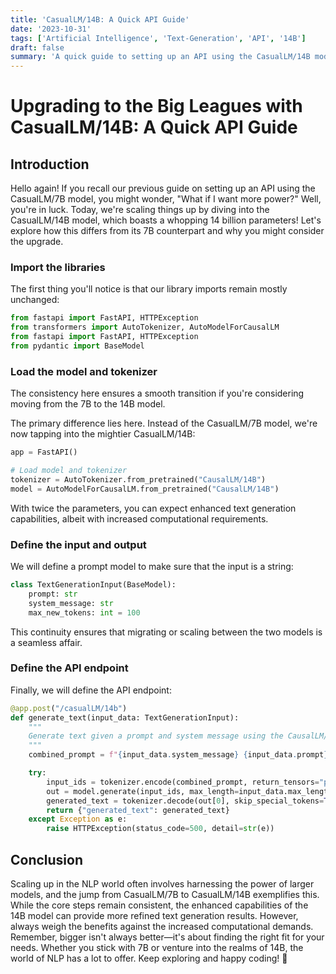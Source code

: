 ```yaml
---
title: 'CasualLM/14B: A Quick API Guide'
date: '2023-10-31'
tags: ['Artificial Intelligence', 'Text-Generation', 'API', '14B']
draft: false
summary: 'A quick guide to setting up an API using the CasualLM/14B model.'
---
```


# Upgrading to the Big Leagues with CasualLM/14B: A Quick API Guide

## Introduction

Hello again! If you recall our previous guide on setting up an API using the CasualLM/7B model, you might wonder, "What if I want more power?" Well, you're in luck.
Today, we're scaling things up by diving into the CasualLM/14B model, which boasts a whopping 14 billion parameters! Let's explore how this differs from its 7B counterpart and why you might consider the upgrade.

### Import the libraries

The first thing you'll notice is that our library imports remain mostly unchanged:

```python
from fastapi import FastAPI, HTTPException
from transformers import AutoTokenizer, AutoModelForCausalLM
from fastapi import FastAPI, HTTPException
from pydantic import BaseModel
```

### Load the model and tokenizer

The consistency here ensures a smooth transition if you're considering moving from the 7B to the 14B model.

The primary difference lies here. Instead of the CasualLM/7B model, we're now tapping into the mightier CasualLM/14B:

```python
app = FastAPI()

# Load model and tokenizer
tokenizer = AutoTokenizer.from_pretrained("CausalLM/14B")
model = AutoModelForCausalLM.from_pretrained("CausalLM/14B")
```

With twice the parameters, you can expect enhanced text generation capabilities, albeit with increased computational requirements.

### Define the input and output

We will define a prompt model to make sure that the input is a string:

```python
class TextGenerationInput(BaseModel):
    prompt: str
    system_message: str
    max_new_tokens: int = 100
```

This continuity ensures that migrating or scaling between the two models is a seamless affair.

### Define the API endpoint

Finally, we will define the API endpoint:

```python
@app.post("/casualLM/14b")
def generate_text(input_data: TextGenerationInput):
    """
    Generate text given a prompt and system message using the CausalLM/14B model.
    """
    combined_prompt = f"{input_data.system_message} {input_data.prompt}"

    try:
        input_ids = tokenizer.encode(combined_prompt, return_tensors="pt")
        out = model.generate(input_ids, max_length=input_data.max_length, num_return_sequences=1)
        generated_text = tokenizer.decode(out[0], skip_special_tokens=True)
        return {"generated_text": generated_text}
    except Exception as e:
        raise HTTPException(status_code=500, detail=str(e))
```

## Conclusion

Scaling up in the NLP world often involves harnessing the power of larger models, and the jump from CasualLM/7B to CasualLM/14B exemplifies this.
While the core steps remain consistent, the enhanced capabilities of the 14B model can provide more refined text generation results. However, always weigh the benefits against the increased computational demands. Remember, bigger isn't always better—it's about finding the right fit for your needs. Whether you stick with 7B or venture into the realms of 14B, the world of NLP has a lot to offer.
Keep exploring and happy coding! 🌟
